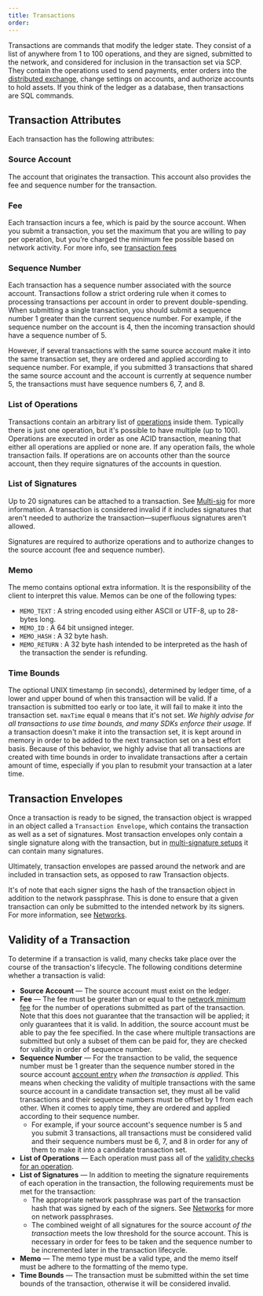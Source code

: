 ```yaml
---
title: Transactions
order:
---
```


Transactions are commands that modify the ledger state. They consist of a list of anywhere from 1 to 100 operations, and they are signed, submitted to the network, and considered for inclusion in the transaction set via SCP.  They contain the operations used to send payments, enter orders into the [distributed exchange](link), change settings on accounts, and authorize accounts to hold assets. If you think of the ledger as a database, then transactions are SQL commands.

## Transaction Attributes

Each transaction has the following attributes:

### Source Account

The account that originates the transaction. This account also provides the fee and sequence number for the transaction.

### Fee

Each transaction incurs a fee, which is paid by the source account.  When you submit a transaction, you set the maximum that you are willing to pay per operation, but you’re charged the minimum fee possible based on network activity.  For more info, see [transaction fees](./transaction-fees.mdx)

### Sequence Number

Each transaction has a sequence number associated with the source account. Transactions follow a strict ordering rule when it comes to processing transactions per account in order to prevent double-spending. When submitting a single transaction, you should submit a sequence number 1 greater than the current sequence number. For example, if the sequence number on the account is 4, then the incoming transaction should have a sequence number of 5.

However, if several transactions with the same source account make it into the same transaction set, they are ordered and applied according to sequence number. For example, if you submitted 3 transactions that shared the same source account and the account is currently at sequence number 5, the transactions must have sequence numbers 6, 7, and 8.

### List of Operations

Transactions contain an arbitrary list of [operations](./operations.md) inside them. Typically there is just one operation, but it's possible to have multiple (up to 100).  Operations are executed in order as one ACID transaction, meaning that either all operations are applied or none are.  If any operation fails, the whole transaction fails. If operations are on accounts other than the source account, then they require signatures of the accounts in question.

### List of Signatures

Up to 20 signatures can be attached to a transaction. See [Multi-sig](./multi-sig.md) for more information. A transaction is considered invalid if it includes signatures that aren't needed to authorize the transaction—superfluous signatures aren't allowed.

Signatures are required to authorize operations and to authorize changes to the source account (fee and sequence number).

### Memo

The memo contains optional extra information. It is the responsibility of the client to interpret this value. Memos can be one of the following types:
   - `MEMO_TEXT` : A string encoded using either ASCII or UTF-8, up to 28-bytes long.
   - `MEMO_ID` :  A 64 bit unsigned integer.
   - `MEMO_HASH` : A 32 byte hash.
   - `MEMO_RETURN` : A 32 byte hash intended to be interpreted as the hash of the transaction the sender is refunding.

### Time Bounds

The optional UNIX timestamp (in seconds), determined by ledger time, of a lower and upper bound of when this transaction will be valid. If a transaction is submitted too early or too late, it will fail to make it into the transaction set. `maxTime` equal `0` means that it's not set. _We highly advise for all transactions to use time bounds, and many SDKs enforce their usage._ If a
transaction doesn't make it into the transaction set, it is kept around in memory in order to be
added to the next transaction set on a best effort basis. Because of this behavior, we highly
advise that all transactions are created with time bounds in order to invalidate transactions
after a certain amount of time, especially if you plan to resubmit your transaction at a later time.

## Transaction Envelopes

Once a transaction is ready to be signed, the transaction object is wrapped in an object called a
`Transaction Envelope`, which contains the transaction as well as a set of signatures. Most
transaction envelopes only contain a single signature along with the transaction, but in
[multi-signature setups](./multi-sig.md) it can contain many signatures.

Ultimately, transaction envelopes are passed around the network and are included in transaction sets, as opposed to raw Transaction objects.

It's of note that each signer signs the hash of the transaction object in addition to the network
passphrase. This is done to ensure that a given transaction can only be submitted to the intended network by its signers. For more information, see [Networks](./networks.md).
## Validity of a Transaction
To determine if a transaction is valid, many checks take place over the course of the transaction's lifecycle. The following conditions determine whether a transaction is valid:

* **Source Account** — The source account must exist on the ledger.
* **Fee** — The fee must be greater than or equal to the [network minimum fee](./fees.md) for the number of operations submitted as part of the transaction. Note that this does not guarantee that the transaction will be applied; it only guarantees that it is valid. In addition, the source account must be able to pay the fee specified. In the case where multiple transactions are submitted but only a subset of them can be paid for, they are checked for validity in order of sequence number.
* **Sequence Number** — For the transaction to be valid, the sequence number
  must be 1 greater than the sequence number stored in the source account [account
  entry](./accounts.md) _when the transaction is applied_. This means when checking the validity of multiple transactions with the same source account in a candidate transaction set, they must all be valid transactions and their sequence numbers must be offset by 1 from each other. When it comes to apply time, they are ordered and applied according to their sequence number.
  * For example, if your source account's sequence number is 5 and you submit 3 transactions, all transactions must be considered valid and their sequence numbers must be 6, 7, and 8 in order for any of them to make it into a candidate transaction set.
* **List of Operations** — Each operation must pass all of the [validity checks for an
  operation](./operations.md#validity-of-an-operation).
* **List of Signatures** — In addition to meeting the signature requirements of each operation in the transaction, the following requirements must be met for the transaction:
  * The appropriate network passphrase was part of the transaction hash that was signed by each of the signers. See [Networks](./networks.md) for more on network passphrases.
  * The combined weight of all signatures for the source account _of the transaction_ meets
    the low threshold for the source account. This is necessary in order for fees to be taken and
    the sequence number to be incremented later in the transaction lifecycle.
* **Memo** — The memo type must be a valid type, and the memo itself must be adhere to the formatting of the memo type.
* **Time Bounds** — The transaction must be submitted within the set time bounds of the
  transaction, otherwise it will be considered invalid.
